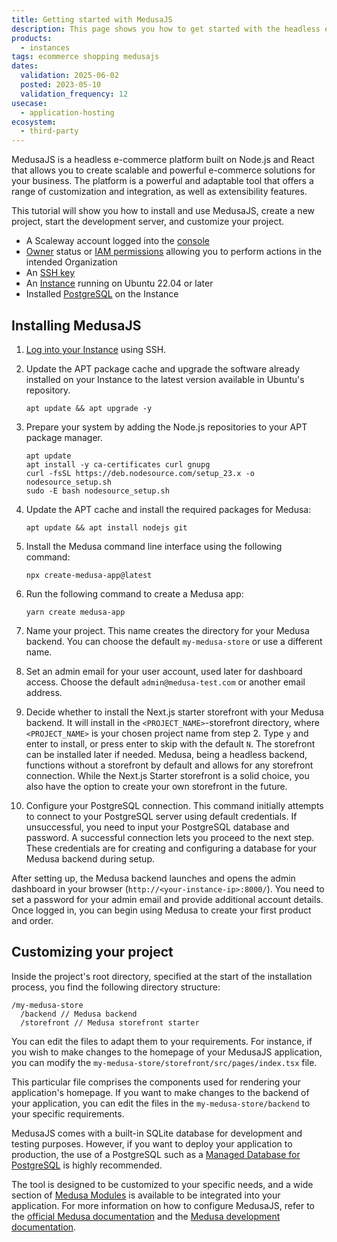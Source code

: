 ```yaml
---
title: Getting started with MedusaJS
description: This page shows you how to get started with the headless e-commerce platform, MedusaJS
products:
  - instances
tags: ecommerce shopping medusajs
dates:
  validation: 2025-06-02
  posted: 2023-05-10
  validation_frequency: 12
usecase:
  - application-hosting
ecosystem:
  - third-party
---
```



MedusaJS is a headless e-commerce platform built on Node.js and React that allows you to create scalable and powerful e-commerce solutions for your business. The platform is a powerful and adaptable tool that offers a range of customization and integration, as well as extensibility features.

This tutorial will show you how to install and use MedusaJS, create a new project, start the development server, and customize your project.

<Requirements />

- A Scaleway account logged into the [console](https://console.scaleway.com)
- [Owner](/iam/concepts/#owner) status or [IAM permissions](/iam/concepts/#permission) allowing you to perform actions in the intended Organization
- An [SSH key](/organizations-and-projects/how-to/create-ssh-key/)
- An [Instance](/instances/how-to/create-an-instance/) running on Ubuntu 22.04 or later
- Installed [PostgreSQL](/tutorials/install-postgresql/) on the Instance

## Installing MedusaJS

1. [Log into your Instance](/instances/how-to/connect-to-instance/) using SSH.
2. Update the APT package cache and upgrade the software already installed on your Instance to the latest version available in Ubuntu's repository.
    ```
    apt update && apt upgrade -y
    ```
3. Prepare your system by adding the Node.js repositories to your APT package manager.
    ```
    apt update
    apt install -y ca-certificates curl gnupg
    curl -fsSL https://deb.nodesource.com/setup_23.x -o nodesource_setup.sh
    sudo -E bash nodesource_setup.sh
    ```
4. Update the APT cache and install the required packages for Medusa:
    ```
    apt update && apt install nodejs git
    ```

5. Install the Medusa command line interface using the following command:
    ```
    npx create-medusa-app@latest
    ```
6. Run the following command to create a Medusa app:
    ```
    yarn create medusa-app
    ```
7. Name your project. This name creates the directory for your Medusa backend. You can choose the default `my-medusa-store` or use a different name.
8. Set an admin email for your user account, used later for dashboard access. Choose the default `admin@medusa-test.com` or another email address.
9. Decide whether to install the Next.js starter storefront with your Medusa backend. It will install in the `<PROJECT_NAME>`-storefront directory, where `<PROJECT_NAME>` is your chosen project name from step 2. Type `y` and enter to install, or press enter to skip with the default `N`.
    <Message type="tip">
      The storefront can be installed later if needed. Medusa, being a headless backend, functions without a storefront by default and allows for any storefront connection. While the Next.js Starter storefront is a solid choice, you also have the option to create your own storefront in the future.
    </Message>
10. Configure your PostgreSQL connection. This command initially attempts to connect to your PostgreSQL server using default credentials. If unsuccessful, you need to input your PostgreSQL database and password. A successful connection lets you proceed to the next step. These credentials are for creating and configuring a database for your Medusa backend during setup.

After setting up, the Medusa backend launches and opens the admin dashboard in your browser (`http://<your-instance-ip>:8000/`). You need to set a password for your admin email and provide additional account details. Once logged in, you can begin using Medusa to create your first product and order.

## Customizing your project

Inside the project's root directory, specified at the start of the installation process, you find the following directory structure:
```
/my-medusa-store
  /backend // Medusa backend
  /storefront // Medusa storefront starter
```

You can edit the files to adapt them to your requirements. For instance, if you wish to make changes to the homepage of your MedusaJS application, you can modify the `my-medusa-store/storefront/src/pages/index.tsx` file.

This particular file comprises the components used for rendering your application's homepage. If you want to make changes to the backend of your application, you can edit the files in the `my-medusa-store/backend` to your specific requirements.

MedusaJS comes with a built-in SQLite database for development and testing purposes. However, if you want to deploy your application to production, the use of a PostgreSQL such as a [Managed Database for PostgreSQL](/managed-databases-for-postgresql-and-mysql/quickstart/) is highly recommended.

The tool is designed to be customized to your specific needs, and a wide section of [Medusa Modules](https://docs.medusajs.com/modules/overview) is available to be integrated into your application. For more information on how to configure MedusaJS, refer to the [official Medusa documentation](https://docs.medusajs.com/) and the [Medusa development documentation](https://docs.medusajs.com/development/overview).